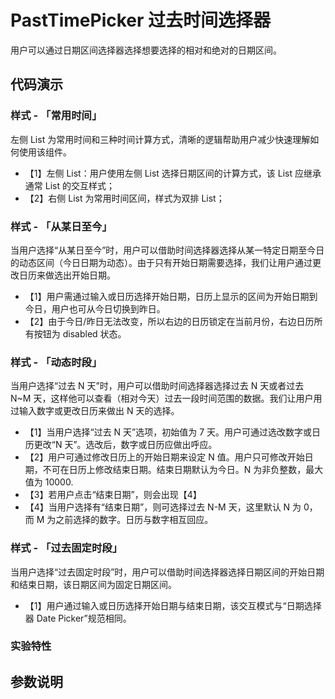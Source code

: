 
# PastTimePicker 过去时间选择器

<Subtitle>用户可以通过日期区间选择器选择想要选择的相对和绝对的日期区间。</Subtitle>

## 代码演示

### 样式 - 「常用时间」

左侧 List 为常用时间和三种时间计算方式，清晰的逻辑帮助用户减少快速理解如何使用该组件。

- 【1】左侧 List：用户使用左侧 List 选择日期区间的计算方式，该 List 应继承通常 List 的交互样式；
- 【2】右侧 List 为常用时间区间，样式为双排 List；

<Canvas>
  <Story id="pickers-pasttimepicker--shortcut" />
</Canvas>

### 样式 - 「从某日至今」

当用户选择“从某日至今”时，用户可以借助时间选择器选择从某一特定日期至今日的动态区间（今日日期为动态）。由于只有开始日期需要选择，我们让用户通过更改日历来做选出开始日期。

- 【1】用户需通过输入或日历选择开始日期，日历上显示的区间为开始日期到今日，用户也可从今日切换到昨日。
- 【2】由于今日/昨日无法改变，所以右边的日历锁定在当前月份，右边日历所有按钮为 disabled 状态。

<Canvas>
  <Story id="pickers-pasttimepicker--since" />
</Canvas>

### 样式 - 「动态时段」

当用户选择“过去 N 天”时，用户可以借助时间选择器选择过去 N 天或者过去 N~M 天，这样他可以查看（相对今天）过去一段时间范围的数据。我们让用户用过输入数字或更改日历来做出 N 天的选择。

- 【1】当用户选择“过去 N 天”选项，初始值为 7 天。用户可通过选改数字或日历更改“N 天”。选改后，数字或日历应做出呼应。
- 【2】用户可通过修改日历上的开始日期来设定 N 值。用户只可修改开始日期，不可在日历上修改结束日期。结束日期默认为今日。N 为非负整数，最大值为 10000.
- 【3】若用户点击“结束日期”，则会出现【4】
- 【4】当用户选择有“结束日期”，则可选择过去 N-M 天，这里默认 N 为 0，而 M 为之前选择的数字。日历与数字相互回应。

<Canvas>
  <Story id="pickers-pasttimepicker--dynamic" />
</Canvas>

### 样式 - 「过去固定时段」

当用户选择“过去固定时段”时，用户可以借助时间选择器选择日期区间的开始日期和结束日期，该日期区间为固定日期区间。

- 【1】用户通过输入或日历选择开始日期与结束日期，该交互模式与“日期选择器 Date Picker”规范相同。

<Canvas>
  <Story id="pickers-pasttimepicker--absolute" />
</Canvas>

### 实验特性

<Canvas>
  <Story id="pickers-pasttimepicker--experiment" />
</Canvas>

## 参数说明

<ArgsTable of={PastTimePicker} />
